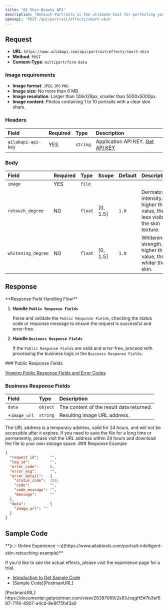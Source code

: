 ```yaml
---
title: "AI Skin Beauty API"
description: "Retouch Portraits is the ultimate tool for perfecting your photos with ease. Our advanced image processing technology offers a range of features such as sharpening, skin tone whitening, face slimming, facial features adjustment, spot and acne treatment, AI face slimming, and AI makeup—all with just one click! Reduce the time spent editing photos, and achieve professional results without the hassle. With Retouch Portraits, your photos will look flawless."
openapi: 'POST /api/portrait/effects/smart-skin'
---
```


## Request

- **URL**: `https://www.ailabapi.com/api/portrait/effects/smart-skin`
- **Method**: `POST`
- **Content-Type**: `multipart/form-data`

### Image requirements

- **Image format**: `JPEG` `JPG` `PNG`
- **Image size**: No more than 6 MB.
- **Image resolution**: Larger than 128x128px, smaller than 5000x5000px.
- **Image content**: Photos containing 1 to 10 portraits with a clear skin share.

### Headers

| Field              | Required | Type     | Description                                        |
|:-------------------|:---------|:---------|:---------------------------------------------------|
| `ailabapi-api-key` | YES      | `string` | Application API KEY. [Get API KEY](/docs/get-api-key) |

### Body

| Field              | Required | Type    | Scope    | Default | Description                                                                      |
|:-------------------|:---------|:--------|:---------|:--------|:---------------------------------------------------------------------------------|
| `image`            | YES      | `file`  |          |         |                                                                                  |
| `retouch_degree`   | NO       | `float` | [0, 1.5] | `1.0`   | Dermabrasion intensity. The higher the value, the less visible the skin texture. |
| `whitening_degree` | NO       | `float` | [0, 1.5] | `1.0`   | Whitening strength. The higher the value, the whiter the skin.                   |

## Response
<Warning>
**Response Field Handling Flow**

1. **Handle `Public Response Fields`**

   Parse and validate the `Public Response Fields`, checking the status code or response message to ensure the request is successful and error-free.

2. **Handle `Business Response Fields`**

   If the `Public Response Fields` are valid and error-free, proceed with processing the business logic in the `Business Response Fields`.
</Warning>
### Public Response Fields

<a href="/docs/response-description" target="_blank">Viewing Public Response Fields and Error Codes</a>

### Business Response Fields

| Field        | Type     | Description                              |
|:-------------|:---------|:-----------------------------------------|
| `data`       | `object` | The content of the result data returned. |
| +`image_url` | `string` | Resulting image URL address.             |
<Tip>
The URL address is a temporary address, valid for 24 hours, and will not be accessible after it expires. If you need to save the file for a long time or permanently, please visit the URL address within 24 hours and download the file to your own storage space.
</Tip>
### Response Example

```json
{
  "request_id":     "",
  "log_id":         "",
  "error_code":     0,
  "error_msg":      "",
  "error_detail":   {
    "status_code":  200,
    "code":         "",
    "code_message": "",
    "message":      ""
  },
  "data":           {
    "image_url": ""
  }
}
```

## Sample Code
<Tip>
**[👉 Online Experience 👈](https://www.ailabtools.com/portrait-intelligent-skin-retouching-example)**

If you'd like to see the actual effects, please visit the experience page for a trial.

- [Introduction to Get Sample Code](get-sample-code)
- [Sample Code][PostmanURL]
</Tip>
[PostmanURL]: https://documenter.getpostman.com/view/26387069/2s93JxqgHE#7b3ef687-7116-4907-a4cd-8e9f75faf3a0